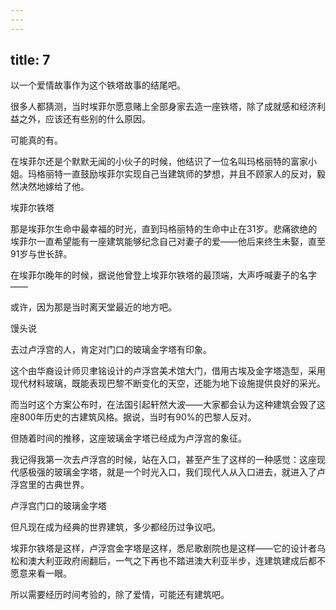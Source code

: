 ```yaml
---
---
---
```

title: 7
---



以一个爱情故事作为这个铁塔故事的结尾吧。

很多人都猜测，当时埃菲尔愿意赌上全部身家去造一座铁塔，除了成就感和经济利益之外，应该还有些别的什么原因。

可能真的有。

在埃菲尔还是个默默无闻的小伙子的时候，他结识了一位名叫玛格丽特的富家小姐。玛格丽特一直鼓励埃菲尔实现自己当建筑师的梦想，并且不顾家人的反对，毅然决然地嫁给了他。

埃菲尔铁塔



那是埃菲尔生命中最幸福的时光，直到玛格丽特的生命中止在31岁。悲痛欲绝的埃菲尔一直希望能有一座建筑能够纪念自己对妻子的爱——他后来终生未娶，直至91岁与世长辞。

在埃菲尔晚年的时候，据说他曾登上埃菲尔铁塔的最顶端，大声呼喊妻子的名字——

或许，因为那是当时离天堂最近的地方吧。

馒头说

去过卢浮宫的人，肯定对门口的玻璃金字塔有印象。

这个由华裔设计师贝聿铭设计的卢浮宫美术馆大门，借用古埃及金字塔造型，采用现代材料玻璃，既能表现巴黎不断变化的天空，还能为地下设施提供良好的采光。

而当时这个方案公布时，在法国引起轩然大波——大家都会认为这种建筑会毁了这座800年历史的古建筑风格。据说，当时有90%的巴黎人反对。

但随着时间的推移，这座玻璃金字塔已经成为卢浮宫的象征。

我记得我第一次去卢浮宫的时候，站在入口，甚至产生了这样的一种感觉：这座现代感极强的玻璃金字塔，就是一个时光入口，我们现代人从入口进去，就进入了卢浮宫里的古典世界。

卢浮宫门口的玻璃金字塔



但凡现在成为经典的世界建筑，多少都经历过争议吧。

埃菲尔铁塔是这样，卢浮宫金字塔是这样，悉尼歌剧院也是这样——它的设计者乌松和澳大利亚政府闹翻后，一气之下再也不踏进澳大利亚半步，连建筑建成后都不愿意来看一眼。

所以需要经历时间考验的，除了爱情，可能还有建筑吧。